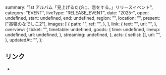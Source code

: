   summary: "1st アルバム「見上げるたびに、恋をする。」リリースイベント",
  category: "EVENT",
  liveType: "RELEASE_EVENT",
  date: "2025-",
  open: undefined,
  start: undefined,
  end: undefined,
  region: "",
  location: "",
  present: ["高嶺のなでしこ2"],
  images: [
    {
      path: "",
      ref: "",
    },
  ],
  link: {
    text: "",
    url: "",
  },
  overview: {
    ticket: "",
    timetable: undefined,
    goods: {
      time: undefined,
      lineup: undefined,
      url: undefined,
    },
    streaming: undefined,
  },
  acts: {
    setlist: [],
    url: "",
  },
  updatedAt: "",
};

## リンク

- []()

